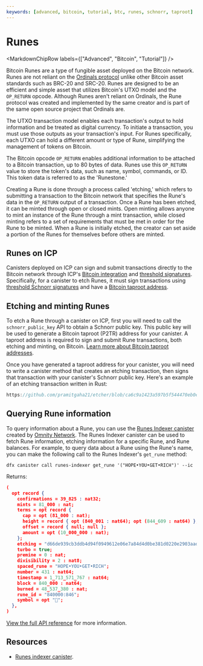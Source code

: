 ```yaml
---
keywords: [advanced, bitcoin, tutorial, btc, runes, schnorr, taproot]
---
```



# Runes

<MarkdownChipRow labels={["Advanced", "Bitcoin", "Tutorial"]} />

Bitcoin Runes are a type of fungible asset deployed on the Bitcoin network. Runes are not reliant on the [Ordinals protocol](ordinals.mdx) unlike other Bitcoin asset standards such as BRC-20 and SRC-20. Runes are designed to be an efficient and simple asset that utilizes Bitcoin's UTXO model and the `OP_RETURN` opcode. Although Runes aren't reliant on Ordinals, the Rune protocol was created and implemented by the same creator and is part of the same open source project that Ordinals are.

The UTXO transaction model enables each transaction's output to hold information and be treated as digital currency. To initiate a transaction, you must use those outputs as your transaction's input. For Runes specifically, each UTXO can hold a different amount or type of Rune, simplifying the management of tokens on Bitcoin.

The Bitcoin opcode `OP_RETURN` enables additional information to be attached to a Bitcoin transaction, up to 80 bytes of data. Runes use this `OP_RETURN` value to store the token's data, such as name, symbol, commands, or ID. This token data is referred to as the 'Runestone.'

Creating a Rune is done through a process called 'etching,' which refers to submitting a transaction to the Bitcoin network that specifies the Rune's data in the `OP_RETURN` output of a transaction. Once a Rune has been etched, it can be minted through open or closed mints. Open minting allows anyone to mint an instance of the Rune through a mint transaction, while closed minting refers to a set of requirements that must be met in order for the Rune to be minted. When a Rune is initially etched, the creator can set aside a portion of the Runes for themselves before others are minted.

## Runes on ICP

Canisters deployed on ICP can sign and submit transactions directly to the Bitcoin network through ICP's [Bitcoin integration](../overview.mdx) and [threshold signatures](/docs/references/t-sigs-how-it-works). Specifically, for a canister to etch Runes, it must sign transactions using [threshold Schnorr signatures](/docs/references/t-sigs-how-it-works#deuterium-schnorr-release-beta) and have a [Bitcoin taproot address](/docs/building-apps/chain-fusion/bitcoin/using-btc/generate-addresses#generating-addresses-with-threshold-schnorr).

## Etching and minting Runes

To etch a Rune through a canister on ICP, first you will need to call the `schnorr_public_key` API to obtain a Schnorr public key. This public key will be used to generate a Bitcoin taproot (P2TR) address for your canister. A taproot address is required to sign and submit Rune transactions, both etching and minting, on Bitcoin. [Learn more about Bitcoin taproot addresses](/docs/building-apps/chain-fusion/bitcoin/using-btc/generate-addresses#generating-addresses-with-threshold-schnorr).

Once you have generated a taproot address for your canister, you will need to write a canister method that creates an etching transaction, then signs that transaction with your canister's Schnorr public key. Here's an example of an etching transaction written in Rust:

```rust reference
https://github.com/pramitgaha21/etcher/blob/ca6c9a1423a597b5f544470eb0e6f0954279b4a4/src/etcher_backend/src/lib.rs#L284-L323
```

## Querying Rune information

To query information about a Rune, you can use the [Runes Indexer canister](https://github.com/octopus-network/runes-indexer) created by [Omnity Network](https://omnity.network/). The Runes Indexer canister can be used to fetch Rune information, etching information for a specific Rune, and Rune balances. For example, to query data about a Rune using the Rune's name, you can make the following call to the Runes Indexer's `get_rune` method:

```
dfx canister call runes-indexer get_rune '("HOPE•YOU•GET•RICH")' --ic
```

Returns:

```json
(
  opt record {
    confirmations = 39_825 : nat32;
    mints = 81_000 : nat;
    terms = opt record {
      cap = opt (81_000 : nat);
      height = record { opt (840_001 : nat64); opt (844_609 : nat64) };
      offset = record { null; null };
      amount = opt (10_000_000 : nat);
    };
    etching = "d66de939cb3ddb4d94f0949612e06e7a84d4d0be381d0220e2903aad68135969";
    turbo = true;
    premine = 0 : nat;
    divisibility = 2 : nat8;
    spaced_rune = "HOPE•YOU•GET•RICH";
    number = 431 : nat64;
    timestamp = 1_713_571_767 : nat64;
    block = 840_000 : nat64;
    burned = 48_537_380 : nat;
    rune_id = "840000:846";
    symbol = opt "🧧";
  },
)
```

[View the full API reference](https://github.com/octopus-network/runes-indexer?tab=readme-ov-file#api-reference) for more information.


## Resources

- [Runes indexer canister](https://github.com/octopus-network/runes-indexer).
